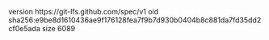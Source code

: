 version https://git-lfs.github.com/spec/v1
oid sha256:e9be8d1610436ae9f176128fea7f9b7d930b0404b8c881da7fd35dd2cf0e5ada
size 6089
